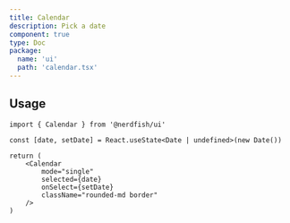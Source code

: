 ```yaml
---
title: Calendar
description: Pick a date
component: true
type: Doc
package:
  name: 'ui'
  path: 'calendar.tsx'
---
```


<ComponentExample src="/src/components/examples/calendar/demo.tsx">
	<CalendarDemo />
</ComponentExample>

## Usage

```tsx
import { Calendar } from '@nerdfish/ui'
```

```tsx
const [date, setDate] = React.useState<Date | undefined>(new Date())

return (
	<Calendar
		mode="single"
		selected={date}
		onSelect={setDate}
		className="rounded-md border"
	/>
)
```
